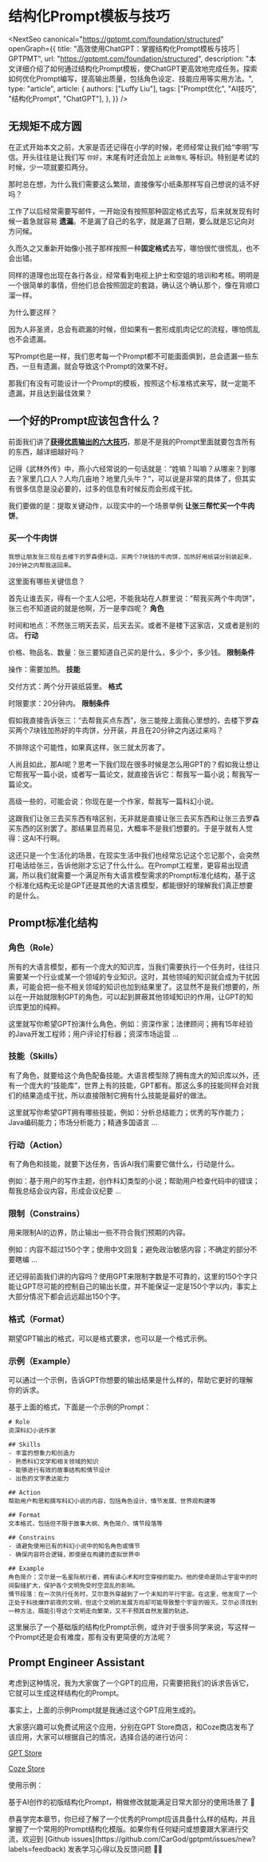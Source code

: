 # 结构化Prompt模板与技巧


<NextSeo
  canonical="https://gptpmt.com/foundation/structured"
  openGraph={{
    title: "高效使用ChatGPT：掌握结构化Prompt模板与技巧 | GPTPMT",
    url: "https://gptpmt.com/foundation/structured",
    description:
      "本文详细介绍了如何通过结构化Prompt模板，使ChatGPT更高效地完成任务。探索如何优化Prompt编写，提高输出质量，包括角色设定、技能应用等实用方法。",
    type: "article",
    article: {
      authors: ["Luffy Liu"],
      tags: ["Prompt优化", "AI技巧", "结构化Prompt", "ChatGPT"],
    },
  }}
/>

## 无规矩不成方圆

在正式开始本文之前，大家是否还记得在小学的时候，老师经常让我们给“李明”写信。开头往往是让我们写 `你好`，末尾有时还会加上 `此致敬礼` 等标识。特别是考试的时候，少一项就要扣两分。

那时总在想，为什么我们需要这么繁琐，直接像写小纸条那样写自己想说的话不好吗？

工作了以后经常需要写邮件，一开始没有按照那种固定格式去写，后来就发现有时候一着急就容易 **遗漏**。不是漏了自己的名字，就是漏了日期，要么就是忘记向对方问候。

久而久之又重新开始像小孩子那样按照一种**固定格式**去写，哪怕很忙很慌乱，也不会出错。

同样的道理也出现在各行各业，经常看到电视上护士和空姐的培训和考核。明明是一个很简单的事情，但他们总会按照固定的套路，确认这个确认那个，像在背顺口溜一样。

为什么要这样？

因为人非圣贤，总会有疏漏的时候，但如果有一套形成肌肉记忆的流程，哪怕慌乱也不会遗漏。

写Prompt也是一样，我们思考每一个Prompt都不可能面面俱到，总会遗漏一些东西，一旦有遗漏，就会导致这个Prompt的效果不好。

那我们有没有可能设计一个Prompt的模板，按照这个标准格式来写，就一定能不遗漏，并且达到最佳效果？

## 一个好的Prompt应该包含什么？

前面我们讲了[**获得优质输出的六大技巧**](https://gptpmt.com/foundation/grammar)，那是不是我的Prompt里面就要包含所有的东西，越详细越好吗？

记得《武林外传》中，燕小六经常说的一句话就是：“姓嘛？叫嘛？从哪来？到哪去？家里几口人？人均几亩地？地里几头牛？”，可以说是非常的具体了，但其实有很多信息是没必要的，过多的信息有时候反而会形成干扰。

我们要做的是：提取关键动作，以现实中的一个场景举例 **让张三帮忙买一个牛肉饼**。

### 买一个牛肉饼

```text filename="假设一个场景"
我想让朋友张三现在去楼下的罗森便利店，买两个7块钱的牛肉饼，加热好用纸袋分别装起来，20分钟之内帮我送回来。
```

这里面有哪些关键信息？

首先让谁去买，得有一个主人公吧，不能我站在人群里说：“帮我买两个牛肉饼”，张三也不知道说的就是他啊，万一是李四呢？ **角色**

时间和地点：不然张三明天去买，后天去买。或者不是楼下这家店，又或者是别的店。 **行动**

价格、物品名、数量：张三要知道自己买的是什么，多少个，多少钱。 **限制条件**

操作：需要加热。 **技能**

交付方式：两个分开装纸袋里。 **格式**

时限要求：20分钟内。 **限制条件**

假如我直接告诉张三：“去帮我买点东西”，张三能按上面我心里想的，去楼下罗森买两个7块钱加热好的牛肉饼，分开装，并且在20分钟之内送过来吗？

不排除这个可能性，如果真这样，张三就太厉害了。

人尚且如此，那AI呢？思考一下我们现在很多时候是怎么用GPT的？假如我让想让它帮我写一篇小说，或者写一篇论文，就直接告诉它：帮我写一篇小说；帮我写一篇论文。

高级一些的，可能会说：你现在是一个作家，帮我写一篇科幻小说。

这跟我们让张三去买东西有啥区别，无非就是直接让张三去买东西和让张三去罗森买东西的区别罢了。那结果显而易见，大概率不是我们想要的。于是乎就有人觉得：这AI不行啊。

这还只是一个生活化的场景，在现实生活中我们也经常忘记这个忘记那个，会突然打电话给张三，告诉他刚才忘记了什么什么。在Prompt工程里，更容易出现遗漏，所以我们就需要一个满足所有大语言模型需求的Prompt标准化结构，基于这个标准化结构无论是GPT还是其他的大语言模型，都能很好的理解我们真正想要的是什么。

## Prompt标准化结构

### 角色（Role）

所有的大语言模型，都有一个庞大的知识库，当我们需要执行一个任务时，往往只需要某一个行业或某一个领域的专业知识。这时，其他领域的知识就会成为干扰因素，可能会把一些不相关领域的知识也加到结果里了。这显然不是我们想要的，所以在一开始就限制GPT的角色，可以起到屏蔽其他领域知识的作用，让GPT的知识库更加的纯粹。

这里就写你希望GPT扮演什么角色，例如：资深作家；法律顾问；拥有15年经验的Java开发工程师；用户评论打标器；资深市场运营 ...

### 技能（Skills）

有了角色，就要给这个角色配备技能。大语言模型除了拥有庞大的知识库以外，还有一个庞大的“技能库”，世界上有的技能，GPT都有。那这么多的技能同样会对我们的结果造成干扰，所以直接限制它拥有什么技能是最好的做法。

这里就写你希望GPT拥有哪些技能，例如：分析总结能力；优秀的写作能力；Java编码能力；市场分析能力；精通多国语言 ...

### 行动（Action）

有了角色和技能，就要下达任务，告诉AI我们需要它做什么，行动是什么。

例如：基于用户的写作主题，创作科幻类型的小说；帮助用户检查代码中的错误；帮我总结会议内容，形成会议纪要 ...

### 限制（Constrains）

用来限制AI的边界，防止输出一些不符合我们预期的内容。

例如：内容不超过150个字；使用中文回复；避免政治敏感内容；不确定的部分不要瞎编 ...

<Callout>
  还记得前面我们讲的内容吗？使用GPT来限制字数是不可靠的，这里的150个字只能让GPT尽可能的控制自己的输出长度，并不能保证一定是150个字以内，事实上大部分情况下都会远远超出150个字。
</Callout>

### 格式（Format）

期望GPT输出的格式，可以是格式要求，也可以是一个格式示例。

### 示例（Example）

可以通过一个示例，告诉GPT你想要的输出结果是什么样的，帮助它更好的理解你的诉求。

基于上面的格式，下面是一个示例的Prompt：

```text filename="Prompt" copy
# Role
资深科幻小说作家

## Skills
- 丰富的想象力和创造力
- 熟悉科幻文学和相关领域的知识
- 能够进行有效的故事结构和情节设计
- 出色的文字表达能力

## Action
帮助用户构思和撰写科幻小说的内容，包括角色设计、情节发展、世界观构建等

## Format
文本格式，包括但不限于故事大纲、角色简介、情节段落等

## Constrains
- 请避免使用已有的科幻小说中的知名角色或情节
- 确保内容符合逻辑，即使是在构建的虚拟世界中

## Example
角色简介：艾尔是一名星际航行者，拥有读心术和时空穿梭的能力。他的使命是防止宇宙中的时间裂缝扩大，保护各个文明免受时空混乱的影响。
情节段落：在一次执行任务时，艾尔意外穿越到了一个未知的平行宇宙。在这里，他发现了一个正处于科技爆炸前夜的文明，但这个文明的发展方向却可能导致整个宇宙的毁灭。艾尔必须找到一种方法，既能引导这个文明走向繁荣，又不干预其自然发展的轨迹。
```

这里展示了一个基础版的结构化Prompt示例，或许对于很多同学来说，写这样一个Prompt还是会有难度，那有没有更简便的方法呢？

## Prompt Engineer Assistant

考虑到这种情况，我为大家做了一个GPT的应用，只需要把我们的诉求告诉它，它就可以生成这样结构化的Prompt。

事实上，上面的示例Prompt就是我通过这个GPT应用生成的。

大家感兴趣可以免费试用这个应用，分别在GPT Store商店，和Coze商店发布了该应用，大家可以根据自己的情况，选择合适的进行访问：

[GPT Store](https://chat.openai.com/g/g-NggrHHU0O-prompt-engineer-assistant)

[Coze Store](https://www.coze.com/store/bot/7337566244675289094)

使用示例：

<Screenshot src={StructuredImg1} alt="Prompt智能助手" />

基于AI创作的初版结构化Prompt，稍做修改就能满足日常大部分的使用场景了 🍻


<Callout type="info" emoji="💬">
  恭喜学完本章节，你已经了解了一个优秀的Prompt应该具备什么样的结构，并且掌握了一个常用的Prompt结构化模版。如果你有任何疑问或想要跟大家进行交流，欢迎到
  [Github issues](https://github.com/CarGod/gptpmt/issues/new?labels=feedback)
  发表学习心得以及反馈问题 👏🏻
</Callout>
